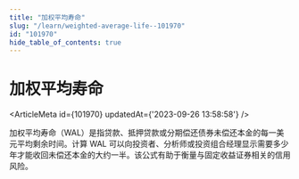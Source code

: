 ```yaml
---
title: "加权平均寿命"
slug: "/learn/weighted-average-life--101970"
id: "101970"
hide_table_of_contents: true
---
```



# 加权平均寿命

<ArticleMeta id={101970} updatedAt={'2023-09-26 13:58:58'} />
<div className='border-solid border-b border-t-0 my-4 border-[var(--ifm-color-gray-300)]' />

加权平均寿命（WAL）是指贷款、抵押贷款或分期偿还债券未偿还本金的每一美元平均剩余时间。计算 WAL 可以向投资者、分析师或投资组合经理显示需要多少年才能收回未偿还本金的大约一半。该公式有助于衡量与固定收益证券相关的信用风险。
